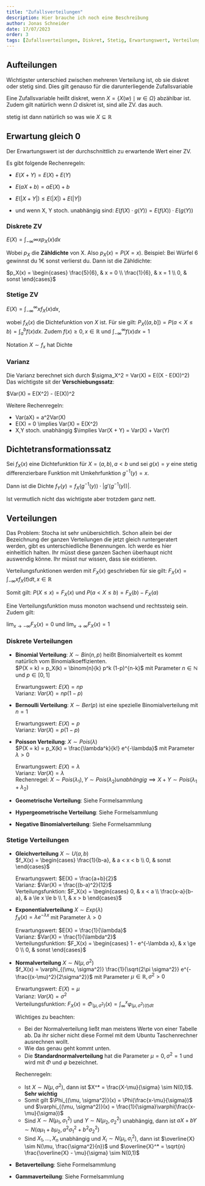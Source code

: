 ```yaml
---
title: "Zufallsverteilungen"
description: Hier brauche ich noch eine Beschreibung
author: Jonas Schneider
date: 17/07/2023
order: 3
tags: [Zufallsverteilungen, Diskret, Stetig, Erwartungswert, Verteilungsfunktion, Dichte]
---
```


## Aufteilungen

Wichtigster unterschied zwischen mehreren Verteilung ist, ob sie diskret oder stetig sind. Dies gilt genauso für die darunterliegende Zufallsvariable

Eine Zufallsvariable heißt diskret, wenn $X = \{X(w) \mid w \in \Omega\}$ abzählbar ist. Zudem gilt natürlich wenn $\Omega$ diskret ist, sind alle ZV. das auch.

stetig ist dann natürlich so was wie $X \subseteq \mathbb{R}$ 

## Erwartung gleich 0

Der Erwartungswert ist der durchschnittlich zu erwartende Wert einer ZV.

Es gibt folgende Rechenregeln:

 - $E(X + Y) = E(X) + E(Y)$
 - $E(aX +b) = aE(X) + b$
 - $E(|X+Y|) \le E(|X|) + E(|Y|)$

 - und wenn X, Y stoch. unabhängig sind:
    $E(f(X) \cdot g(Y)) = E(f(X)) \cdot E(g(Y))$

### Diskrete ZV

$E(X) = \int_{-\infty}{\infty} x p_X(x) dx$

Wobei $p_X$ die **Zähldichte** von X. Also $p_X(x) = P(X = x)$. Beispiel:
Bei Würfel 6 gewinnst du 1€ sonst verlierst du.
Dann ist die Zähldichte:

$p_X(x) = \begin{cases} \frac{5}{6}, & x = 0 \\ \frac{1}{6}, & x = 1 \\ 0, & sonst \end{cases}$

### Stetige ZV

$E(X) = \int_{-\infty}^{\infty} xf_X(x)dx$,

wobei $f_X(x)$ die Dichtefunktion von $X$ ist.
Für sie gilt:
$P_X((a,b]) = P(a < X \le b) = \int_a^b f(x)dx$. Zudem $f(x) \ge 0, x \in \mathbb{R}$ und $\int_{-\infty}^{\infty} f(x) dx = 1$

Notation $X \sim f_x$ hat Dichte 


### Varianz
  Die Varianz berechnet sich durch $\sigma_X^2 = Var(X) = E((X - E(X))^2)
  Das wichtigste sit der **Verschiebungssatz**:

  $Var(X) = E(X^2) - (E(X))^2

  Weitere Rechenregeln:

  - Var(aX) = a^2Var(X)
  - E(X) = 0 \implies Var(X) = E(X^2)
  - X,Y stoch. unabhängig $\implies Var(X + Y) = Var(X) + Var(Y)

## Dichtetransformationssatz
Sei $f_X(x)$ eine Dichtefunktion für $X=(a,b), a < b$ und sei $g(x) = y$ eine stetig differenzierbare Funktion mit Umkehrfunktion $g^{-1}(y) = x$.

Dann ist die Dichte $f_Y(y) = f_X(g^{-1}(y)) \cdot |g'(g^{-1}(y))|$.

Ist vermutlich nicht das wichtigste aber trotzdem ganz nett.

## Verteilungen

Das Problem: Stocha ist sehr unübersichtlich. Schon allein bei der Bezeichnung der ganzen Verteilungen die jetzt gleich runtergeratert werden, gibt es unterschiedliche Benennungen. Ich werde es hier einheitlich halten.
Ihr müsst diese ganzen Sachen überhaupt nicht auswendig könne. Ihr müsst nur wissen, dass sie existieren.

Verteilungsfunktionen werden mit $F_X(x)$ geschrieben für sie gilt:
$F_X(x) = \int_{-\infty}{x} f_X(t) dt, x \in \mathbb{R}$

Somit gilt: $P(X \le x) = F_X(x)$ und $P(a < X \le b) = F_X(b) - F_X(a)$

Eine Verteilungsfunktion muss monoton wachsend und rechtssteig sein. Zudem gilt:

$\lim_{x \to -\infty} F_X(x) = 0$ und $\lim_{x \to \infty} F_X(x) = 1$ 

### Diskrete Verteilungen

- **Binomial Verteilung**:
  $X \sim Bin(n,p)$ heißt Binomialverteilt es kommt natürlich vom Binomialkoeffizienten. <br/>
  $P(X = k) = p_X(k) = \binom{n}{k} p^k (1-p)^{n-k}$ mit Parameter $n \in \mathbb{N}$ und $p \in [0,1]$
  
  Erwartungswert: $E(X) = np$ <br/>
  Varianz: $Var(X) = np(1-p)$ <br/>

- **Bernoulli Verteilung**:
  $X \sim Ber(p)$ ist eine spezielle Binomialverteilung mit $n = 1$ <br/>

  Erwartungswert: $E(X) = p$ <br/>
  Varianz: $Var(X) = p(1-p)$ <br/>

- **Poisson Verteilung**:
  $X \sim Pois(\lambda)$ <br/>
  $P(X = k) = p_X(k) = \frac{\lambda^k}{k!} e^{-\lambda}$ mit Parameter $\lambda > 0$ <br/>

  Erwartungswert: $E(X) = \lambda$ <br/>
  Varianz: $Var(X) = \lambda$ <br/>
  Rechenregel: $X \sim Pois(\lambda_1), Y \sim Pois(\lambda_2) unabhängig \implies X + Y \sim Pois(\lambda_1 + \lambda_2)$

- **Geometrische Verteilung**: Siehe Formelsammlung
- **Hypergeometrische Verteilung**: Siehe Formelsammlung
- **Negative Binomialverteilung**: Siehe Formelsammlung


### Stetige Verteilungen
- **Gleichverteilung**
  $X \sim U(a,b)$ <br/>
  $f_X(x) = \begin{cases} \frac{1}{b-a}, & a < x < b \\ 0, & sonst \end{cases}$

  Erwartungswert: $E(X) = \frac{a+b}{2}$ <br/>
  Varianz: $Var(X) = \frac{(b-a)^2}{12}$ <br/>
  Verteilungsfunktion: $F_X(x) = \begin{cases} 0, & x < a \\ \frac{x-a}{b-a}, & a \le x \le b \\ 1, & x > b \end{cases}$

- **Exponentialverteilung**
  $X \sim Exp(\lambda)$ <br/>
  $f_X(x) = \lambda e^{-\lambda x}$ mit Parameter $\lambda > 0$ <br/>

  Erwartungswert: $E(X) = \frac{1}{\lambda}$ <br/>
  Varianz: $Var(X) = \frac{1}{\lambda^2}$ <br/>
  Verteilungsfunktion: $F_X(x) = \begin{cases} 1 - e^{-\lambda x}, & x \ge 0 \\ 0, & sonst \end{cases}$

- **Normalverteilung**
  $X \sim N(\mu, \sigma^2)$ <br/>
  $f_X(x) = \varphi_{(\mu, \sigma^2)} \frac{1}{\sqrt{2\pi \sigma^2}} e^{-\frac{(x-\mu)^2}{2\sigma^2}}$ mit Parameter $\mu \in \mathbb{R}, \sigma^2 > 0$ <br/>

  Erwartungswert: $E(X) = \mu$ <br/>
  Varianz: $Var(X) = \sigma^2$ <br/>
  Verteilungsfunktion: $F_X(x) = \Phi_{(\mu, \sigma^2)}(x) = \int_{\infty}^x \varphi_{(\mu, \sigma^2)(t) dt}$ <br/>

  Wichtiges zu beachten: <br/>
    
    - Bei der Normalverteilung ließt man meistens Werte von einer Tabelle ab. Da ihr sicher nicht diese Formel mit dem Ubuntu Taschenrechner ausrechnen wollt.
    - Wie das genau geht kommt unten. 
    - Die **Standardnormalverteilung** hat die Parameter $\mu = 0, \sigma^2 = 1$ und wird mit $\Phi$ und $\varphi$ bezeichnet.
  
  Rechenregeln: 
  
    - Ist $X \sim N(\mu, \sigma^2)$, dann ist $X^* = \frac{X-\mu}{\sigma} \sim N(0,1)$. **Sehr wichtig**
    - Somit gilt $\Phi_{(\mu, \sigma^2)}(x) = \Phi(\frac{x-\mu}{\sigma})$ und $\varphi_{(\mu, \sigma^2)}(x) = \frac{1}{\sigma}\varphi(\frac{x-\mu}{\sigma})$
    - Sind $X \sim N(\mu_1, \sigma_1^2)$ und $Y \sim N(\mu_2, \sigma_2^2)$ unabhängig, dann ist $aX+bY \sim N(a\mu_1 + b\mu_2, a^2\sigma_1^2 + b^2\sigma_2^2)$
    - Sind $X_1, ..., X_n$ unabhängig und $X_i \sim N(\mu_i, \sigma_i^2)$, dann ist $\overline{X} \sim N(\mu, \frac{\sigma^2}{n})$ und $\overline{X}^* = \sqrt{n} \frac{\overline{X} - \mu}{\sigma} \sim N(0,1)$

- **Betaverteilung**: Siehe Formelsammlung
- **Gammaverteilung**: Siehe Formelsammlung


